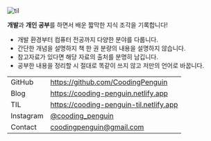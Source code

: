 ![til](./til_banner.png)

**개발**과 **개인 공부**를 하면서 배운 짧막한 지식 조각을 기록합니다!

- 개발 환경부터 컴퓨터 전공까지 다양한 분야를 다룹니다.
- 간단한 개념을 설명하지 책 한 권 분량의 내용을 설명하지 않습니다.
- 참고자료가 있다면 해당 자료의 출처를 분명히 남깁니다.
- 공부한 내용을 정리할 시 절대로 똑같이 쓰지 않고 저만의 언어로 바꿉니다.

|           |                                                                |
| --------- | :------------------------------------------------------------- |
| GitHub    | https://github.com/CoodingPenguin                              |
| Blog      | https://cooding-penguin.netlify.app                            |
| TIL       | https://cooding-penguin-til.netlify.app                        |
| Instagram | [@cooding_penguin](https://www.instagram.com/cooding_penguin/) |
| Contact   | coodingpenguin@gmail.com                                       |
